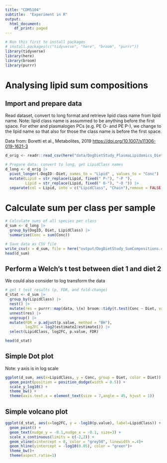 ```yaml
---
title: "CDM5104"
subtitle:  "Experiment in R"
output:
  html_document:
    df_print: paged
---
```


```r
# Run this first to install packages
# install.packages(c("tidyverse", "here", "broom", "purrr"))
library(tidyverse)
library(here)
library(broom)
library(purrr)
```

# Analysing lipid sum compositions

## Import and prepare data

Read dataset, convert to long format and retrieve lipid class name from lipid name. Note: lipid class name is assummed to be anything before the first space. For ether and plasmalogen PCs (e.g. PE O- and PE P-), we change to the lipid name so that also for those the class name is before the first space.

Data from: Boretti et al., Metabolites, 2019 <https://doi.org/10.1007/s11306-019-1621-3>

```r

d_orig <- readr::read_csv(here("data/DogDietStudy_PlasmaLipidomics_Diets-12_CONCENTRATIONS.csv"))

# Prepare data: convert to long, get LipidClass names
d_long <- d_orig |> 
  pivot_longer(-DogID:-Diet, names_to = "Lipid" , values_to = "Conc") |> 
  mutate(Lipid = str_replace(Lipid, fixed(" P-"), "-P "),
         Lipid = str_replace(Lipid, fixed(" O-"), "-O ")) |> 
  separate(col = Lipid, into = c("LipidClass", "Chain"),remove = FALSE, sep = " ") 
```

# Calculate sum per class per sample

```r
# Calculate sums of all species per class
d_sum <- d_long |> 
  group_by(DogID, Diet, LipidClass) |> 
  summarise(Conc = sum(Conc))

# Save data as CSV file
write_csv(x = d_sum, file = here("output/DogDietStudy_SumCompositions.csv"))
head(d_sum)
```

## Perform a Welch's t test between diet 1 and diet 2

We could also consider to log transform the data

```r
# get t test results (p, FDR, and fold-change)
d_stat <- d_sum |> 
  group_by(LipidClass) |> 
  nest() |> 
  mutate(res = purrr::map(data, \(x) broom::tidy(t.test(Conc ~ Diet, var.equal = FALSE, data = x)))) |> 
  unnest(res) |> 
  ungroup() |> 
  mutate(FDR = p.adjust(p.value, method = "BH"),
         log2FC = log2(estimate2/estimate1)) |> 
  select(LipidClass, log2FC, p.value, FDR) 

head(d_stat)
```

## Simple Dot plot

Note: y axis is in log scale

```r
ggplot(d_sum, aes(x=LipidClass, y = Conc, group = Diet, color = Diet)) + 
  geom_point(position = position_dodge(width = 0.5)) +
  scale_y_log10() +
  theme_bw() +
  theme(axis.text.x = element_text(size = 7,angle = 45, hjust = 1))
```

## Simple volcano plot

```r
ggplot(d_stat, aes(x=log2FC, y = -log10(p.value), label=LipidClass)) +
  geom_point() + 
  geom_text(nudge_y = -0.1,nudge_x = -0.1, size=3) + 
  scale_x_continuous(limits = c(-2,2)) + 
  geom_vline(xintercept = 0, color = "grey50", linewidth =.4)+
  geom_hline(yintercept = -log10(0.05), color = "green")+
  theme_bw()+
  theme(aspect.ratio=1)
```
